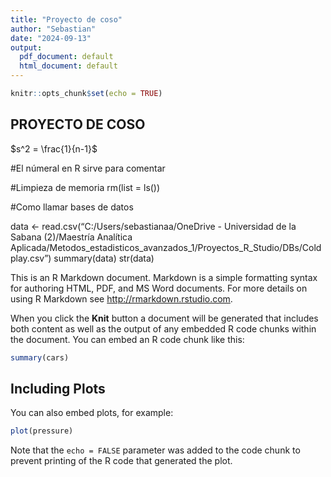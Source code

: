 ```yaml
---
title: "Proyecto de coso"
author: "Sebastian"
date: "2024-09-13"
output:
  pdf_document: default
  html_document: default
---
```


```r
knitr::opts_chunk$set(echo = TRUE)
```

## PROYECTO DE COSO

$s^2 = \frac{1}{n-1}$

#El númeral en R sirve para comentar

#Limpieza de memoria
rm(list = ls())

#Como llamar bases de datos

data <- read.csv("C:/Users/sebastianaa/OneDrive - Universidad de la Sabana (2)/Maestría Analítica Aplicada/Metodos_estadisticos_avanzados_1/Proyectos_R_Studio/DBs/Coldplay.csv")
summary(data)
str(data)


This is an R Markdown document. Markdown is a simple formatting syntax for authoring HTML, PDF, and MS Word documents. For more details on using R Markdown see <http://rmarkdown.rstudio.com>.

When you click the **Knit** button a document will be generated that includes both content as well as the output of any embedded R code chunks within the document. You can embed an R code chunk like this:

```r
summary(cars)
```

## Including Plots

You can also embed plots, for example:

```r
plot(pressure)
```

Note that the `echo = FALSE` parameter was added to the code chunk to prevent printing of the R code that generated the plot.

